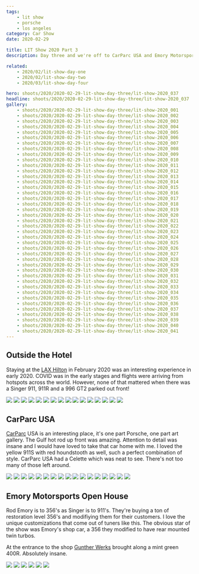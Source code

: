 ```yaml
---
tags:
    - lit show
    - porsche
    - los angeles
category: Car Show
date: 2020-02-29

title: LIT Show 2020 Part 3
description: Day three and we're off to CarParc USA and Emory Motorsports. I got to shoot a Singer 911 as well!

related:
    - 2020/02/lit-show-day-one
    - 2020/02/lit-show-day-two
    - 2020/03/lit-show-day-four

hero: shoots/2020/2020-02-29-lit-show-day-three/lit-show-2020_037
headline: shoots/2020/2020-02-29-lit-show-day-three/lit-show-2020_037
gallery:
    - shoots/2020/2020-02-29-lit-show-day-three/lit-show-2020_001
    - shoots/2020/2020-02-29-lit-show-day-three/lit-show-2020_002
    - shoots/2020/2020-02-29-lit-show-day-three/lit-show-2020_003
    - shoots/2020/2020-02-29-lit-show-day-three/lit-show-2020_004
    - shoots/2020/2020-02-29-lit-show-day-three/lit-show-2020_005
    - shoots/2020/2020-02-29-lit-show-day-three/lit-show-2020_006
    - shoots/2020/2020-02-29-lit-show-day-three/lit-show-2020_007
    - shoots/2020/2020-02-29-lit-show-day-three/lit-show-2020_008
    - shoots/2020/2020-02-29-lit-show-day-three/lit-show-2020_009
    - shoots/2020/2020-02-29-lit-show-day-three/lit-show-2020_010
    - shoots/2020/2020-02-29-lit-show-day-three/lit-show-2020_011
    - shoots/2020/2020-02-29-lit-show-day-three/lit-show-2020_012
    - shoots/2020/2020-02-29-lit-show-day-three/lit-show-2020_013
    - shoots/2020/2020-02-29-lit-show-day-three/lit-show-2020_014
    - shoots/2020/2020-02-29-lit-show-day-three/lit-show-2020_015
    - shoots/2020/2020-02-29-lit-show-day-three/lit-show-2020_016
    - shoots/2020/2020-02-29-lit-show-day-three/lit-show-2020_017
    - shoots/2020/2020-02-29-lit-show-day-three/lit-show-2020_018
    - shoots/2020/2020-02-29-lit-show-day-three/lit-show-2020_019
    - shoots/2020/2020-02-29-lit-show-day-three/lit-show-2020_020
    - shoots/2020/2020-02-29-lit-show-day-three/lit-show-2020_021
    - shoots/2020/2020-02-29-lit-show-day-three/lit-show-2020_022
    - shoots/2020/2020-02-29-lit-show-day-three/lit-show-2020_023
    - shoots/2020/2020-02-29-lit-show-day-three/lit-show-2020_024
    - shoots/2020/2020-02-29-lit-show-day-three/lit-show-2020_025
    - shoots/2020/2020-02-29-lit-show-day-three/lit-show-2020_026
    - shoots/2020/2020-02-29-lit-show-day-three/lit-show-2020_027
    - shoots/2020/2020-02-29-lit-show-day-three/lit-show-2020_028
    - shoots/2020/2020-02-29-lit-show-day-three/lit-show-2020_029
    - shoots/2020/2020-02-29-lit-show-day-three/lit-show-2020_030
    - shoots/2020/2020-02-29-lit-show-day-three/lit-show-2020_031
    - shoots/2020/2020-02-29-lit-show-day-three/lit-show-2020_032
    - shoots/2020/2020-02-29-lit-show-day-three/lit-show-2020_033
    - shoots/2020/2020-02-29-lit-show-day-three/lit-show-2020_034
    - shoots/2020/2020-02-29-lit-show-day-three/lit-show-2020_035
    - shoots/2020/2020-02-29-lit-show-day-three/lit-show-2020_036
    - shoots/2020/2020-02-29-lit-show-day-three/lit-show-2020_037
    - shoots/2020/2020-02-29-lit-show-day-three/lit-show-2020_038
    - shoots/2020/2020-02-29-lit-show-day-three/lit-show-2020_039
    - shoots/2020/2020-02-29-lit-show-day-three/lit-show-2020_040
    - shoots/2020/2020-02-29-lit-show-day-three/lit-show-2020_041
---
```



<Gallery>

## Outside the Hotel

Staying at the [LAX Hilton](https://www.hilton.com/en/hotels/laxahhh-hilton-los-angeles-airport/) in February 2020 was an interesting experience in early 2020. COVID was in the early stages and flights were arriving from hotspots across the world. However, none of that mattered when there was a Singer 911, 911R and a 996
GT2 parked out front!

<div class="grid grid-cols-12 gap-8">
    <Image src={frontmatter.gallery[1]} class="w-full h-full object-cover" figureClass="col-span-6" sizes="50vw" />
    <Image src={frontmatter.gallery[11]} class="w-full h-full object-cover" figureClass="col-span-6" sizes="50vw" />
    <Image src={frontmatter.gallery[0]} class="w-full h-full object-cover" figureClass="col-span-12" sizes="50vw" />
    <Image src={frontmatter.gallery[2]} class="w-full h-full object-cover" figureClass="col-span-6" sizes="50vw" />
    <Image src={frontmatter.gallery[3]} class="w-full h-full object-cover" figureClass="col-span-6" sizes="50vw" />
    <Image src={frontmatter.gallery[4]} class="w-full h-full object-cover" figureClass="col-span-12" sizes="50vw" />
    <Image src={frontmatter.gallery[5]} class="w-full h-full object-cover" figureClass="col-span-4" sizes="50vw" />
    <Image src={frontmatter.gallery[6]} class="w-full h-full object-cover" figureClass="col-span-4" sizes="50vw" />
    <Image src={frontmatter.gallery[7]} class="w-full h-full object-cover" figureClass="col-span-4" sizes="50vw" />
    <Image src={frontmatter.gallery[8]} class="w-full h-full object-cover" figureClass="col-span-4" sizes="50vw" />
    <Image src={frontmatter.gallery[9]} class="w-full h-full object-cover" figureClass="col-span-4" sizes="50vw" />
    <Image src={frontmatter.gallery[10]} class="w-full h-full object-cover" figureClass="col-span-4" sizes="50vw" />
    <Image src={frontmatter.gallery[12]} class="w-full h-full object-cover" figureClass="col-span-12" sizes="50vw" />
    <Image src={frontmatter.gallery[13]} class="w-full h-full object-cover" figureClass="col-span-6" sizes="50vw" />
    <Image src={frontmatter.gallery[14]} class="w-full h-full object-cover" figureClass="col-span-6" sizes="50vw" />
    <Image src={frontmatter.gallery[15]} class="w-full h-full object-cover" figureClass="col-span-12" sizes="50vw" />
</div>

## CarParc USA

[CarParc](https://carparcusa.com/) USA is an interesting place, it's one part Porsche, one part art gallery. The Gulf hot rod up front was amazing. Attention to detail was insane and I would have loved to take that car home with me. I loved the yellow 911S with red houndstooth as well, such a perfect combination of style. CarParc USA had a Celette which was neat to see. There's not too many of those left around.

<div class="grid grid-cols-12 gap-8">
    <Image src={frontmatter.gallery[16]} class="w-full h-full object-cover" figureClass="col-span-12" sizes="50vw" />
    <Image src={frontmatter.gallery[17]} class="w-full h-full object-cover" figureClass="col-span-4" sizes="50vw" />
    <Image src={frontmatter.gallery[18]} class="w-full h-full object-cover" figureClass="col-span-4" sizes="50vw" />
    <Image src={frontmatter.gallery[19]} class="w-full h-full object-cover" figureClass="col-span-4" sizes="50vw" />
    <Image src={frontmatter.gallery[20]} class="w-full h-full object-cover" figureClass="col-span-4" sizes="50vw" />
    <Image src={frontmatter.gallery[21]} class="w-full h-full object-cover" figureClass="col-span-4" sizes="50vw" />
    <Image src={frontmatter.gallery[22]} class="w-full h-full object-cover" figureClass="col-span-4" sizes="50vw" />
    <Image src={frontmatter.gallery[23]} class="w-full h-full object-cover" figureClass="col-span-12" sizes="50vw" />
    <Image src={frontmatter.gallery[24]} class="w-full h-full object-cover" figureClass="col-span-12" sizes="50vw" />
    <Image src={frontmatter.gallery[25]} class="w-full h-full object-cover" figureClass="col-span-12" sizes="50vw" />
    <Image src={frontmatter.gallery[26]} class="w-full h-full object-cover" figureClass="col-span-6" sizes="50vw" />
    <Image src={frontmatter.gallery[27]} class="w-full h-full object-cover" figureClass="col-span-6" sizes="50vw" />
    <Image src={frontmatter.gallery[30]} class="w-full h-full object-cover" figureClass="col-span-12" sizes="50vw" />
    <Image src={frontmatter.gallery[31]} class="w-full h-full object-cover" figureClass="col-span-4" sizes="50vw" />
    <Image src={frontmatter.gallery[32]} class="w-full h-full object-cover" figureClass="col-span-4" sizes="50vw" />
    <Image src={frontmatter.gallery[33]} class="w-full h-full object-cover" figureClass="col-span-4" sizes="50vw" />
    <Image src={frontmatter.gallery[34]} class="w-full h-full object-cover" figureClass="col-span-12" sizes="50vw" />
</div>

## Emory Motorsports Open House

Rod Emory is to 356's as Singer is to 911's. They're buying a ton of restoration level 356's and modifiying them for their customers. I love the unique customizations that come out of tuners like this. The obvious star of the show was Emory's shop car, a 356 they modified to have rear mounted twin turbos.

At the entrance to the shop [Gunther Werks](https://www.guntherwerks.com/) brought along a mint green 400R. Absolutely insane.

<div class="grid grid-cols-12 gap-8">
    <Image src={frontmatter.gallery[35]} class="w-full h-full object-cover" figureClass="col-span-12" sizes="50vw" />
    <Image src={frontmatter.gallery[36]} class="w-full h-full object-cover" figureClass="col-span-4" sizes="50vw" />
    <Image src={frontmatter.gallery[37]} class="w-full h-full object-cover" figureClass="col-span-4" sizes="50vw" />
    <Image src={frontmatter.gallery[38]} class="w-full h-full object-cover" figureClass="col-span-4" sizes="50vw" />
    <Image src={frontmatter.gallery[39]} class="w-full h-full object-cover" figureClass="col-span-12" sizes="50vw" />
    <Image src={frontmatter.gallery[40]} class="w-full h-full object-cover" figureClass="col-span-12" sizes="50vw" />
</div>

</Gallery>

